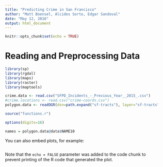 ```yaml
---
title: "Predicting Crime in San Francisco"
author: "Matt Boensel, Alcides Sorto, Edgar Sandoval"
date: "May 12, 2016"
output: html_document
---
```


```r
knitr::opts_chunk$set(echo = TRUE)
```

# Reading and Preprocessing Data
```r
library(sp)
library(rgdal)
library(maps)
library(raster)
library(maptools)

crime.data <- read.csv("SFPD_Incidents_-_Previous_Year__2015_.csv")
#crime.locations <- read.csv("crime-coords.csv")
polygon.data <- readOGR(dsn=path.expand("sf-tracts"), layer="sf-tracts")

source("functions.r")

options(digits=16)

names = polygon.data@data$NAME10
```

You can also embed plots, for example:

```r

```

Note that the `echo = FALSE` parameter was added to the code chunk to prevent printing of the R code that generated the plot.
